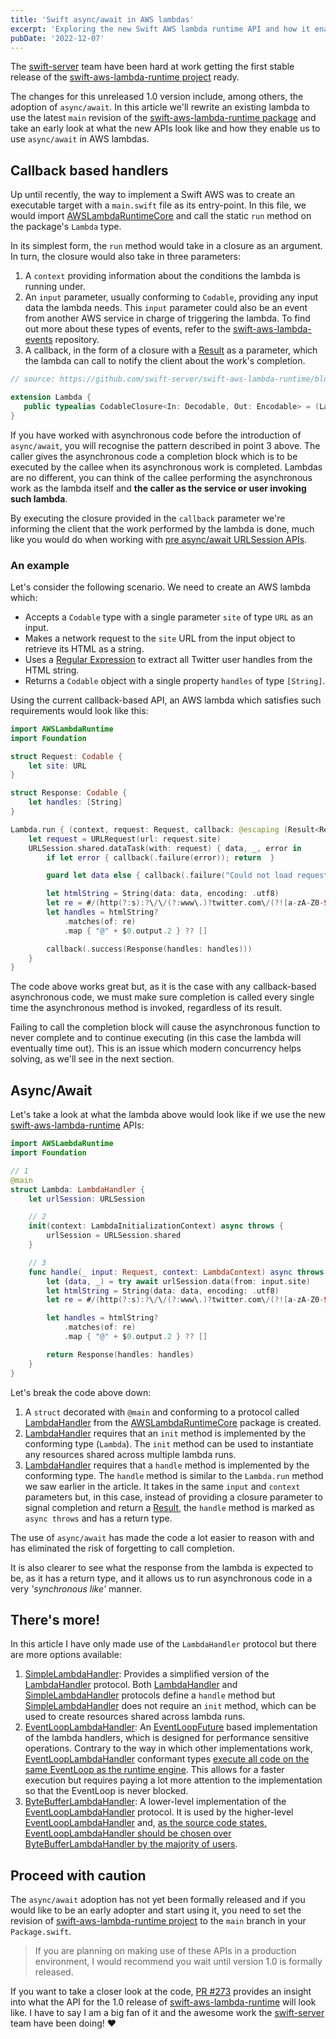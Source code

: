 ```yaml
---
title: 'Swift async/await in AWS lambdas'
excerpt: 'Exploring the new Swift AWS lambda runtime API and how it enables the use of async/await.'
pubDate: '2022-12-07'
---
```


The [swift-server](https://github.com/swift-server) team have been hard at work getting the first stable release of the [swift-aws-lambda-runtime project](https://github.com/swift-server/swift-aws-lambda-runtime) ready.

The changes for this unreleased 1.0 version include, among others, the adoption of `async/await`. In this article we'll rewrite an existing lambda to use the latest `main` revision of the [swift-aws-lambda-runtime package](https://github.com/swift-server/swift-aws-lambda-runtime) and take an early look at what the new APIs look like and how they enable us to use `async/await` in AWS lambdas.

## Callback based handlers

Up until recently, the way to implement a Swift AWS was to create an executable target with a `main.swift` file as its entry-point. In this file, we would import [AWSLambdaRuntimeCore](https://github.com/swift-server/swift-aws-lambda-runtime/tree/0.5.2/Sources/AWSLambdaRuntimeCore) and call the static `run` method on the package's `Lambda` type.

In its simplest form, the `run` method would take in a closure as an argument. In turn, the closure would also take in three parameters:

1. A `context` providing information about the conditions the lambda is running under.
2. An `input` parameter, usually conforming to `Codable`, providing any input data the lambda needs. This `input` parameter could also be an event from another AWS service in charge of triggering the lambda. To find out more about these types of events, refer to the [swift-aws-lambda-events](https://github.com/swift-server/swift-aws-lambda-events) repository.
3. A callback, in the form of a closure with a [Result](https://developer.apple.com/documentation/swift/result) as a parameter, which the lambda can call to notify the client about the work's completion.

```swift:Lambda+Codable.swift
// source: https://github.com/swift-server/swift-aws-lambda-runtime/blob/0.5.2/Sources/AWSLambdaRuntime/Lambda%2BCodable.swift#L25

extension Lambda {
   public typealias CodableClosure<In: Decodable, Out: Encodable> = (Lambda.Context, In, @escaping (Result<Out, Error>) -> Void) -> Void
}
```

If you have worked with asynchronous code before the introduction of `async/await`, you will recognise the pattern described in point 3 above. The caller gives the asynchronous code a completion block which is to be executed by the callee when its asynchronous work is completed. Lambdas are no different, you can think of the callee performing the asynchronous work as the lambda itself and **the caller as the service or user invoking such lambda**.

By executing the closure provided in the `callback` parameter we're informing the client that the work performed by the lambda is done, much like you would do when working with [pre async/await URLSession APIs](https://developer.apple.com/documentation/foundation/urlsession/1407613-datatask).

### An example

Let's consider the following scenario. We need to create an AWS lambda which:

- Accepts a `Codable` type with a single parameter `site` of type `URL` as an input.
- Makes a network request to the `site` URL from the input object to retrieve its HTML as a string.
- Uses a [Regular Expression](https://useyourloaf.com/blog/getting-started-with-swift-regex/) to extract all Twitter user handles from the HTML string.
- Returns a `Codable` object with a single property `handles` of type `[String]`.

Using the current callback-based API, an AWS lambda which satisfies such requirements would look like this:

```swift:main.swift
import AWSLambdaRuntime
import Foundation

struct Request: Codable {
    let site: URL
}

struct Response: Codable {
    let handles: [String]
}

Lambda.run { (context, request: Request, callback: @escaping (Result<Response, Error>) -> Void) in
    let request = URLRequest(url: request.site)
    URLSession.shared.dataTask(with: request) { data, _, error in
        if let error { callback(.failure(error)); return  }

        guard let data else { callback(.failure("Could not load request data..")); return }

        let htmlString = String(data: data, encoding: .utf8)
        let re = #/(http(?:s):?\/\/(?:www\.)?twitter.com\/(?![a-zA-Z0-9_]+\/)([a-zA-Z0-9_]+))/#
        let handles = htmlString?
            .matches(of: re)
            .map { "@" + $0.output.2 } ?? []

        callback(.success(Response(handles: handles)))
    }
}
```

The code above works great but, as it is the case with any callback-based asynchronous code, we must make sure completion is called every single time the asynchronous method is invoked, regardless of its result.

Failing to call the completion block will cause the asynchronous function to never complete and to continue executing (in this case the lambda will eventually time out). This is an issue which modern concurrency helps solving, as we'll see in the next section.

## Async/Await

Let's take a look at what the lambda above would look like if we use the new [swift-aws-lambda-runtime](https://github.com/swift-server/swift-aws-lambda-runtime) APIs:

```swift:Lambda.swift
import AWSLambdaRuntime
import Foundation

// 1
@main
struct Lambda: LambdaHandler {
    let urlSession: URLSession

    // 2
    init(context: LambdaInitializationContext) async throws {
        urlSession = URLSession.shared
    }

    // 3
    func handle(_ input: Request, context: LambdaContext) async throws -> Response {
        let (data, _) = try await urlSession.data(from: input.site)
        let htmlString = String(data: data, encoding: .utf8)
        let re = #/(http(?:s):?\/\/(?:www\.)?twitter.com\/(?![a-zA-Z0-9_]+\/)([a-zA-Z0-9_]+))/#

        let handles = htmlString?
            .matches(of: re)
            .map { "@" + $0.output.2 } ?? []

        return Response(handles: handles)
    }
}
```

Let's break the code above down:

1. A `struct` decorated with `@main` and conforming to a protocol called [LambdaHandler](https://github.com/swift-server/swift-aws-lambda-runtime/blob/main/Sources/AWSLambdaRuntimeCore/LambdaHandler.swift) from the [AWSLambdaRuntimeCore](https://github.com/swift-server/swift-aws-lambda-runtime/tree/main/Sources/AWSLambdaRuntimeCore) package is created.
2. [LambdaHandler](https://github.com/swift-server/swift-aws-lambda-runtime/blob/main/Sources/AWSLambdaRuntimeCore/LambdaHandler.swift) requires that an `init` method is implemented by the conforming type (`Lambda`). The `init` method can be used to instantiate any resources shared across multiple lambda runs.
3. [LambdaHandler](https://github.com/swift-server/swift-aws-lambda-runtime/blob/main/Sources/AWSLambdaRuntimeCore/LambdaHandler.swift) requires that a `handle` method is implemented by the conforming type. The `handle` method is similar to the `Lambda.run` method we saw earlier in the article. It takes in the same `input` and `context` parameters but, in this case, instead of providing a closure parameter to signal completion and return a [Result](https://developer.apple.com/documentation/swift/result), the `handle` method is marked as `async throws` and has a return type.

The use of `async/await` has made the code a lot easier to reason with and has eliminated the risk of forgetting to call completion.

It is also clearer to see what the response from the lambda is expected to be, as it has a return type, and it allows us to run asynchronous code in a very _'synchronous like'_ manner.

## There's more!

In this article I have only made use of the `LambdaHandler` protocol but there are more options available:

1. [SimpleLambdaHandler](https://github.com/swift-server/swift-aws-lambda-runtime/blob/main/Sources/AWSLambdaRuntimeCore/LambdaHandler.swift#L26): Provides a simplified version of the [LambdaHandler](https://github.com/swift-server/swift-aws-lambda-runtime/blob/main/Sources/AWSLambdaRuntimeCore/LambdaHandler.swift#L119) protocol. Both [LambdaHandler](https://github.com/swift-server/swift-aws-lambda-runtime/blob/main/Sources/AWSLambdaRuntimeCore/LambdaHandler.swift#L119) and [SimpleLambdaHandler](https://github.com/swift-server/swift-aws-lambda-runtime/blob/main/Sources/AWSLambdaRuntimeCore/LambdaHandler.swift#L26) protocols define a `handle` method but [SimpleLambdaHandler](https://github.com/swift-server/swift-aws-lambda-runtime/blob/main/Sources/AWSLambdaRuntimeCore/LambdaHandler.swift#L26) does not require an `init` method, which can be used to create resources shared across lambda runs.
2. [EventLoopLambdaHandler](https://github.com/swift-server/swift-aws-lambda-runtime/blob/main/Sources/AWSLambdaRuntimeCore/LambdaHandler.swift#L286): An [EventLoopFuture](https://apple.github.io/swift-nio/docs/current/NIOCore/Classes/EventLoopFuture.html) based implementation of the lambda handlers, which is designed for performance sensitive operations. Contrary to the way in which other implementations work, [EventLoopLambdaHandler](https://github.com/swift-server/swift-aws-lambda-runtime/blob/main/Sources/AWSLambdaRuntimeCore/LambdaHandler.swift#L286) conformant types [execute all code on the same EventLoop as the runtime engine](https://github.com/swift-server/swift-aws-lambda-runtime/blob/main/Sources/AWSLambdaRuntimeCore/LambdaHandler.swift#L282). This allows for a faster execution but requires paying a lot more attention to the implementation so that the EventLoop is never blocked.
3. [ByteBufferLambdaHandler](https://github.com/swift-server/swift-aws-lambda-runtime/blob/main/Sources/AWSLambdaRuntimeCore/LambdaHandler.swift#L401): A lower-level implementation of the [EventLoopLambdaHandler](https://github.com/swift-server/swift-aws-lambda-runtime/blob/main/Sources/AWSLambdaRuntimeCore/LambdaHandler.swift#L286) protocol. It is used by the higher-level [EventLoopLambdaHandler](https://github.com/swift-server/swift-aws-lambda-runtime/blob/main/Sources/AWSLambdaRuntimeCore/LambdaHandler.swift#L286) and, [as the source code states, EventLoopLambdaHandler should be chosen over ByteBufferLambdaHandler by the majority of users](https://github.com/swift-server/swift-aws-lambda-runtime/blob/main/Sources/AWSLambdaRuntimeCore/LambdaHandler.swift#L139).

## Proceed with caution

The `async/await` adoption has not yet been formally released and if you would like to be an early adopter and start using it, you need to set the revision of [swift-aws-lambda-runtime project](https://github.com/swift-server/swift-aws-lambda-runtime) to the `main` branch in your `Package.swift`.

> If you are planning on making use of these APIs in a production environment, I would recommend you wait until version 1.0 is formally released.

If you want to take a closer look at the code, [PR #273](https://github.com/swift-server/swift-aws-lambda-runtime/pull/273) provides an insight into what the API for the 1.0 release of [swift-aws-lambda-runtime](https://github.com/swift-server/swift-aws-lambda-runtime) will look like. I have to say I am a big fan of it and the awesome work the [swift-server](https://github.com/swift-server) team have been doing! ❤️
